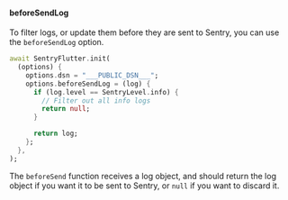 #### beforeSendLog

To filter logs, or update them before they are sent to Sentry, you can use the `beforeSendLog` option.

```dart
await SentryFlutter.init(
  (options) {
    options.dsn = "___PUBLIC_DSN___";
    options.beforeSendLog = (log) {
      if (log.level == SentryLevel.info) {
        // Filter out all info logs
        return null;
      }

      return log;
    };
  },
);
```

The `beforeSend` function receives a log object, and should return the log object if you want it to be sent to Sentry, or `null` if you want to discard it.

